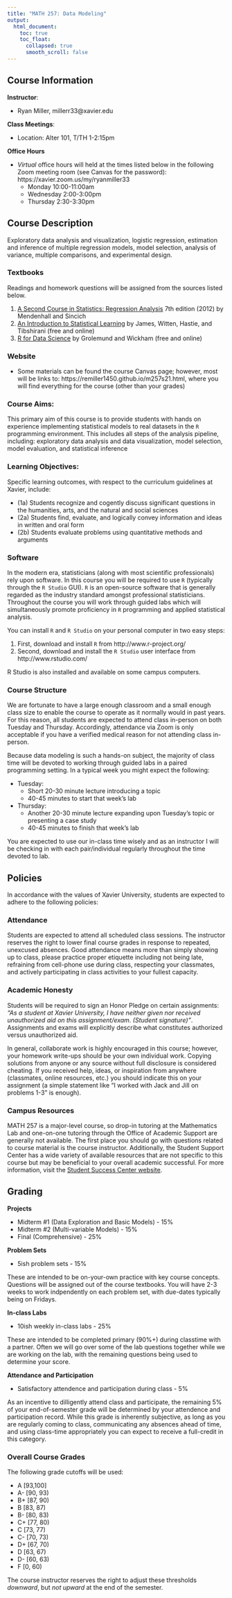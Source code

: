 ```yaml
---
title: "MATH 257: Data Modeling"
output:
  html_document:
    toc: true
    toc_float:
      collapsed: true
      smooth_scroll: false
---
```


## Course Information

**Instructor**:

- Ryan Miller, millerr33\@xavier.edu 

**Class Meetings**: 

- Location: Alter 101, T/TH 1-2:15pm

**Office Hours**

- *Virtual* office hours will held at the times listed below in the following Zoom meeting room (see Canvas for the password): https://xavier.zoom.us/my/ryanmiller33
    - Monday 10:00-11:00am
    - Wednesday 2:00-3:00pm
    - Thursday 2:30-3:30pm

## Course Description

Exploratory data analysis and visualization, logistic regression, estimation and inference of multiple regression models, model selection, analysis of variance, multiple comparisons, and experimental design.

### Textbooks

Readings and homework questions will be assigned from the sources listed below.

1. [A Second Course in Statistics: Regression Analysis](https://www.pearson.com/store/p/second-course-in-statistics-a-regression-analysis/P100000772506/9780321831453?tab=table-of-contents) 7th edition (2012) by Mendenhall and Sincich 
2. [An Introduction to Statistical Learning](https://faculty.marshall.usc.edu/gareth-james/ISL/ISLR%20Seventh%20Printing.pdf) by James, Witten, Hastie, and Tibshirani (free and online)
3. [R for Data Science](https://r4ds.had.co.nz/) by Grolemund and Wickham (free and online) 

### Website

- Some materials can be found the course Canvas page; however, most will be links to: https://remiller1450.github.io/m257s21.html, where you will find everything for the course (other than your grades)

### Course Aims:

This primary aim of this course is to provide students with hands on experience implementing statistical models to real datasets in the `R` programming environment.  This includes all steps of the analysis pipeline, including: exploratory data analysis and data visualization, model selection, model evaluation, and statistical inference 

### Learning Objectives:

Specific learning outcomes, with respect to the curriculum guidelines at Xavier, include:

- (1a) Students recognize and cogently discuss significant questions in the humanities, arts, and
the natural and social sciences
- (2a) Students find, evaluate, and logically convey information and ideas in written and oral
form
- (2b) Students evaluate problems using quantitative methods and arguments

### Software

In the modern era, statisticians (along with most scientific professionals) rely upon software. In this course you will be required to use `R` (typically through the `R Studio` GUI).  `R` is an open-source software that is generally regarded as the industry standard amongst professional statisticians.  Throughout the course you will work through guided labs which will simultaneously promote proficiency in `R` programming and applied statistical analysis.

You can install `R` and `R Studio` on your personal computer in two easy steps:

1.	First, download and install `R` from http://www.r-project.org/
2.	Second, download and install the `R Studio` user interface from http://www.rstudio.com/ 

R Studio is also installed and available on some campus computers.

### Course Structure

We are fortunate to have a large enough classroom and a small enough class size to enable the course to operate as it normally would in past years.  For this reason, all students are expected to attend class in-person on both Tuesday and Thursday.  Accordingly, attendance via Zoom is only acceptable if you have a verified medical reason for not attending class in-person.

Because data modeling is such a hands-on subject, the majority of class time will be devoted to working through guided labs in a paired programming setting.  In a typical week you might expect the following:

- Tuesday:
    - Short 20-30 minute lecture introducing a topic
    - 40-45 minutes to start that week's lab
- Thursday:
    - Another 20-30 minute lecture expanding upon Tuesday's topic or presenting a case study
    - 40-45 minutes to finish that week's lab

You are expected to use our in-class time wisely and as an instructor I will be checking in with each pair/individual regularly throughout the time devoted to lab.

## Policies

In accordance with the values of Xavier University, students are expected to adhere to the following policies:

### Attendance

Students are expected to attend all scheduled class sessions. The instructor reserves the right to lower final course grades in response to repeated, unexcused absences.  Good attendance means more than simply showing up to class, please practice proper etiquette including not being late, refraining from cell-phone use during class, respecting your classmates, and actively participating in class activities to your fullest capacity.

### Academic Honesty

Students will be required to sign an Honor Pledge on certain assignments: *"As a student at Xavier University, I have neither given nor received unauthorized aid on this assignment/exam. (Student signature)"*.  Assignments and exams will explicitly describe what constitutes authorized versus unauthorized aid.

In general, collaborate work is highly encouraged in this course; however, your homework write-ups should be your own individual work.  Copying solutions from anyone or any source without full disclosure is considered cheating.  If you received help, ideas, or inspiration from anywhere (classmates, online resources, etc.) you should indicate this on your assignment (a simple statement like "I worked with Jack and Jill on problems 1-3" is enough).

### Campus Resources

MATH 257 is a major-level course, so drop-in tutoring at the Mathematics Lab and one-on-one tutoring through the Office of Academic Support are generally not available.  The first place you should go with questions related to course material is the course instructor.  Additionally, the Student Support Center has a wide variety of available resources that are not specific to this course but may be beneficial to your overall academic successful.  For more information, visit the [Student Success Center website](https://www.xavier.edu/success/success-coaching/index).


## Grading

**Projects**

- Midterm #1 (Data Exploration and Basic Models) - 15%
- Midterm #2 (Multi-variable Models) - 15%
- Final (Comprehensive) - 25%

**Problem Sets**

- 5ish problem sets - 15%

These are intended to be on-your-own practice with key course concepts. Questions will be assigned out of the course textbooks. You will have 2-3 weeks to work indpendently on each problem set, with due-dates typically being on Fridays.

**In-class Labs**

- 10ish weekly in-class labs - 25%

These are intended to be completed primary (90%+) during classtime with a partner.  Often we will go over some of the lab questions together while we are working on the lab, with the remaining questions being used to determine your score.

**Attendance and Participation**

- Satisfactory attendence and participation during class - 5%

As an incentive to dilligently attend class and participate, the remaining 5% of your end-of-semester grade will be determined by your attendence and participation record. While this grade is inherently subjective, as long as you are regularly coming to class, communicating any absences ahead of time, and using class-time appropriately you can expect to receive a full-credit in this category.


### Overall Course Grades

The following grade cutoffs will be used:

- A [93,100]
- A- [90, 93)
- B+ [87, 90)
- B [83, 87)
- B- [80, 83)
- C+ [77, 80)
- C [73, 77)
- C- [70, 73)
- D+ [67, 70)
- D [63, 67)
- D- [60, 63)
- F [0, 60)

The course instructor reserves the right to adjust these thresholds *downward*, but *not upward* at the end of the semester.  
